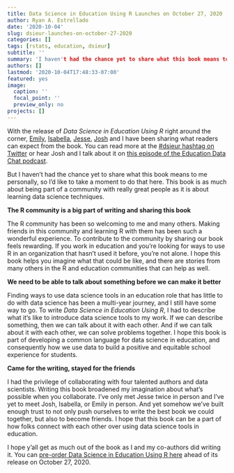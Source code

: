 ```yaml
---
title: Data Science in Education Using R Launches on October 27, 2020
author: Ryan A. Estrellado
date: '2020-10-04'
slug: dsieur-launches-on-october-27-2020
categories: []
tags: [rstats, education, dsieur]
subtitle: ''
summary: 'I haven't had the chance yet to share what this book means to me personally, so I'd like to take a moment to do that here. This book is as much about being part of a community with really great people as it is about learning data science techniques.'
authors: []
lastmod: '2020-10-04T17:48:33-07:00'
featured: yes
image:
  caption: ''
  focal_point: ''
  preview_only: no
projects: []
---
```


With the release of *Data Science in Education Using R* right around the corner,  [Emily](https://twitter.com/ebovee09), [Isabella](https://twitter.com/ivelasq3), [Jesse](https://twitter.com/kierisi), [Josh](https://twitter.com/jrosenberg6432) and I have been sharing what readers can expect from the book. You can read more at the [#dsieur hashtag on Twitter](https://twitter.com/search?q=%23DSIEUR&src=recent_search_click) or hear Josh and I talk about it on [this episode of the Education Data Chat podcast](https://www.buzzsprout.com/1074286/4993430-episode-3-data-science-in-education-using-r). 

But I haven't had the chance yet to share what this book means to me personally, so I'd like to take a moment to do that here. This book is as much about being part of a community with really great people as it is about learning data science techniques. 

**The R community is a big part of writing and sharing this book** 

The R community has been so welcoming to me and many others. Making friends in this community and learning R with them has been such a wonderful experience. To contribute to the community by sharing our book feels rewarding. If you work in education and you're looking for ways to use R in an organization that hasn't used it before, you're not alone. I hope this book helps you imagine what that could be like, and there are stories from many others in the R and education communities that can help as well. 

**We need to be able to talk about something before we can make it better** 

Finding ways to use data science tools in an education role that has little to do with data science has been a multi-year journey, and I still have some way to go. To write *Data Science in Education Using R*, I had to describe what it's like to introduce data science tools to my work. If we can describe something, then we can talk about it with each other. And if we can talk about it with each other, we can solve problems together. I hope this book is part of developing a common language for data science in education, and consequently how we use data to build a positive and equitable school experience for students. 

**Came for the writing, stayed for the friends** 

I had the privilege of collaborating with four talented authors and data scientists. Writing this book broadened my imagination about what's possible when you collaborate. I've only met Jesse twice in person and I've yet to meet Josh, Isabella, or Emily in person. And yet somehow we've built enough trust to not only push ourselves to write the best book we could together, but also to become friends. I hope that this book can be a part of how folks connect with each other over using data science tools in education.  

I hope y'all get as much out of the book as I and my co-authors did writing it. You can [pre-order Data Science in Education Using R here](https://buff.ly/36gas05) ahead of its release on October 27, 2020. 